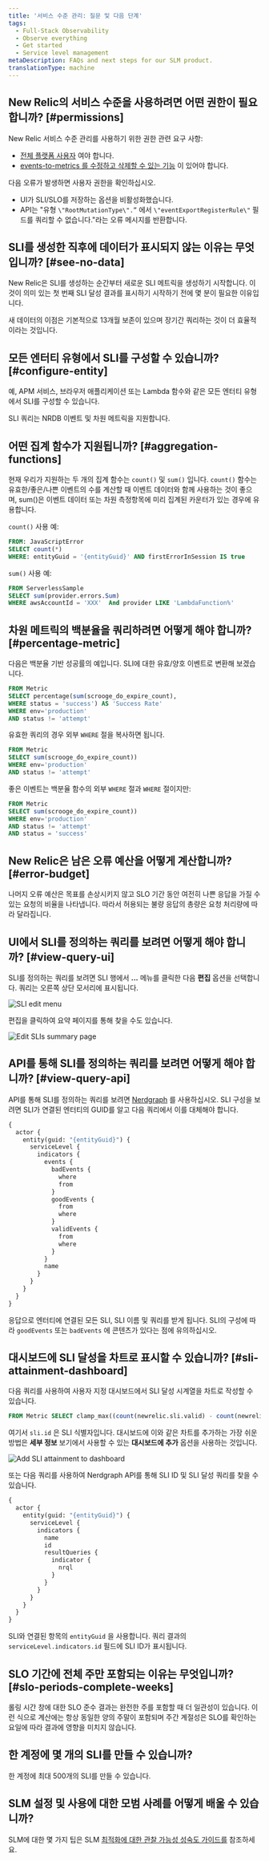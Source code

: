 ```yaml
---
title: '서비스 수준 관리: 질문 및 다음 단계'
tags:
  - Full-Stack Observability
  - Observe everything
  - Get started
  - Service level management
metaDescription: FAQs and next steps for our SLM product.
translationType: machine
---
```





## New Relic의 서비스 수준을 사용하려면 어떤 권한이 필요합니까? [#permissions]

New Relic 서비스 수준 관리를 사용하기 위한 권한 관련 요구 사항:

* [전체 플랫폼 사용자](/docs/accounts/accounts-billing/new-relic-one-user-management/user-type) 여야 합니다.
* [events-to-metrics 를 수정하고 삭제할 수 있는 기능](/docs/accounts/accounts-billing/new-relic-one-user-management/user-capabilities#insights) 이 있어야 합니다.

다음 오류가 발생하면 사용자 권한을 확인하십시오.

* UI가 SLI/SLO를 저장하는 옵션을 비활성화했습니다.
* API는 "유형 `\"RootMutationType\".”` 에서 `\"eventExportRegisterRule\"` 필드를 쿼리할 수 없습니다."라는 오류 메시지를 반환합니다.

## SLI를 생성한 직후에 데이터가 표시되지 않는 이유는 무엇입니까? [#see-no-data]

New Relic은 SLI를 생성하는 순간부터 새로운 SLI 메트릭을 생성하기 시작합니다. 이것이 의미 있는 첫 번째 SLI 달성 결과를 표시하기 시작하기 전에 몇 분이 필요한 이유입니다.

새 데이터의 이점은 기본적으로 13개월 보존이 있으며 장기간 쿼리하는 것이 더 효율적이라는 것입니다.

## 모든 엔터티 유형에서 SLI를 구성할 수 있습니까? [#configure-entity]

예, APM 서비스, 브라우저 애플리케이션 또는 Lambda 함수와 같은 모든 엔터티 유형에서 SLI를 구성할 수 있습니다.

SLI 쿼리는 NRDB 이벤트 및 차원 메트릭을 지원합니다.

## 어떤 집계 함수가 지원됩니까? [#aggregation-functions]

현재 우리가 지원하는 두 개의 집계 함수는 `count()` 및 `sum()` 입니다. `count()` 함수는 유효한/좋은/나쁜 이벤트의 수를 계산할 때 이벤트 데이터와 함께 사용하는 것이 좋으며, sum()은 이벤트 데이터 또는 차원 측정항목에 미리 집계된 카운터가 있는 경우에 유용합니다.

`count()` 사용 예:

```sql
FROM: JavaScriptError
SELECT count(*)
WHERE: entityGuid = '{entityGuid}' AND firstErrorInSession IS true
```

`sum()` 사용 예:

```sql
FROM ServerlessSample 
SELECT sum(provider.errors.Sum) 
WHERE awsAccountId = 'XXX'  And provider LIKE 'LambdaFunction%'
```

## 차원 메트릭의 백분율을 쿼리하려면 어떻게 해야 합니까? [#percentage-metric]

다음은 백분율 기반 성공률의 예입니다. SLI에 대한 유효/양호 이벤트로 변환해 보겠습니다.

```sql
FROM Metric
SELECT percentage(sum(scrooge_do_expire_count), 
WHERE status = 'success') AS 'Success Rate'
WHERE env='production' 
AND status != 'attempt'
```

유효한 쿼리의 경우 외부 `WHERE` 절을 복사하면 됩니다.

```sql
FROM Metric
SELECT sum(scrooge_do_expire_count))
WHERE env='production'
AND status != 'attempt'
```

좋은 이벤트는 백분율 함수의 외부 `WHERE` 절과 `WHERE` 절이지만:

```sql
FROM Metric
SELECT sum(scrooge_do_expire_count))
WHERE env='production'
AND status != 'attempt'
AND status = 'success'
```

## New Relic은 남은 오류 예산을 어떻게 계산합니까? [#error-budget]

나머지 오류 예산은 목표를 손상시키지 않고 SLO 기간 동안 여전히 나쁜 응답을 가질 수 있는 요청의 비율을 나타냅니다. 따라서 허용되는 불량 응답의 총량은 요청 처리량에 따라 달라집니다.

## UI에서 SLI를 정의하는 쿼리를 보려면 어떻게 해야 합니까? [#view-query-ui]

SLI를 정의하는 쿼리를 보려면 SLI 행에서 **...** 메뉴를 클릭한 다음 **편집** 옵션을 선택합니다. 쿼리는 오른쪽 상단 모서리에 표시됩니다.

<img
  title="SLI edit menu.png"
  alt="SLI edit menu"
  src={slmEditMenu2}
/>

편집을 클릭하여 요약 페이지를 통해 찾을 수도 있습니다.

<img
  title="Edit SLIs summary page.png"
  alt="Edit SLIs summary page"
  src={slmSummaryEdit}
/>

## API를 통해 SLI를 정의하는 쿼리를 보려면 어떻게 해야 합니까? [#view-query-api]

API를 통해 SLI를 정의하는 쿼리를 보려면 [Nerdgraph](/docs/apis/nerdgraph/examples/nerdgraph-slm/#retrieve-config) 를 사용하십시오. SLI 구성을 보려면 SLI가 연결된 엔터티의 GUID를 알고 다음 쿼리에서 이를 대체해야 합니다.

```graphql
{
  actor {
    entity(guid: "{entityGuid}") {
      serviceLevel {
        indicators {
          events {
            badEvents {
              where
              from
            }
            goodEvents {
              from
              where
            }
            validEvents {
              from
              where
            }
          }
          name
        }
      }
    }
  }
}
```

응답으로 엔터티에 연결된 모든 SLI, SLI 이름 및 쿼리를 받게 됩니다. SLI의 구성에 따라 `goodEvents` 또는 `badEvents` 에 콘텐츠가 있다는 점에 유의하십시오.

## 대시보드에 SLI 달성을 차트로 표시할 수 있습니까? [#sli-attainment-dashboard]

다음 쿼리를 사용하여 사용자 지정 대시보드에서 SLI 달성 시계열을 차트로 작성할 수 있습니다.

```sql
FROM Metric SELECT clamp_max((count(newrelic.sli.valid) - count(newrelic.sli.bad)) / count(newrelic.sli.valid) * 100, 100) AS 'SLI attainment' WHERE sli.id = '<sli.id>' UNTIL 2 MINUTES AGO TIMESERIES AUTO
```

여기서 `sli.id` 은 SLI 식별자입니다. 대시보드에 이와 같은 차트를 추가하는 가장 쉬운 방법은 **세부 정보** 보기에서 사용할 수 있는 **대시보드에 추가** 옵션을 사용하는 것입니다.

<img
  title="Add SLI attainment to dashboard.png"
  alt="Add SLI attainment to dashboard"
  src={slmAddToDashboard}
/>

또는 다음 쿼리를 사용하여 Nerdgraph API를 통해 SLI ID 및 SLI 달성 쿼리를 찾을 수 있습니다.

```graphql
{
  actor {
    entity(guid: "{entityGuid}") {
      serviceLevel {
        indicators {
          name
          id
          resultQueries {
            indicator {
              nrql
            }
          }
        }
      }
    }
  }
}
```

SLI와 연결된 항목의 `entityGuid` 을 사용합니다. 쿼리 결과의 `serviceLevel.indicators.id` 필드에 SLI ID가 표시됩니다.

## SLO 기간에 전체 주만 포함되는 이유는 무엇입니까? [#slo-periods-complete-weeks]

롤링 시간 창에 대한 SLO 준수 결과는 완전한 주를 포함할 때 더 일관성이 있습니다. 이런 식으로 계산에는 항상 동일한 양의 주말이 포함되며 주간 계절성은 SLO를 확인하는 요일에 따라 결과에 영향을 미치지 않습니다.

## 한 계정에 몇 개의 SLI를 만들 수 있습니까?

한 계정에 최대 500개의 SLI를 만들 수 있습니다.

## SLM 설정 및 사용에 대한 모범 사례를 어떻게 배울 수 있습니까?

SLM에 대한 몇 가지 팁은 SLM [최적화에 대한 관찰 가능성 성숙도 가이드를](/docs/new-relic-solutions/observability-maturity/uptime-performance-reliability/optimize-slm-guide) 참조하세요.